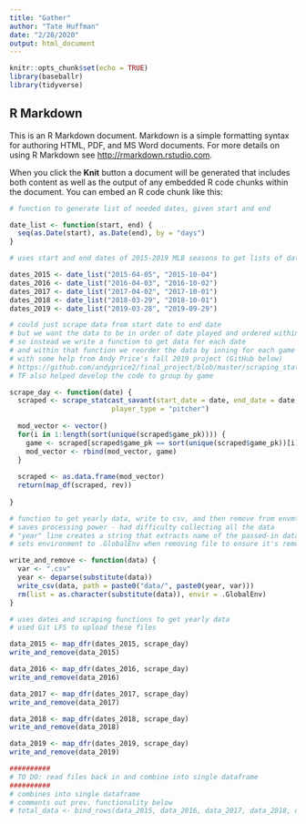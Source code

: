 ```yaml
---
title: "Gather"
author: "Tate Huffman"
date: "2/28/2020"
output: html_document
---
```


```r
knitr::opts_chunk$set(echo = TRUE)
library(baseballr)
library(tidyverse)
```

## R Markdown

This is an R Markdown document. Markdown is a simple formatting syntax for authoring HTML, PDF, and MS Word documents. For more details on using R Markdown see <http://rmarkdown.rstudio.com>.

When you click the **Knit** button a document will be generated that includes both content as well as the output of any embedded R code chunks within the document. You can embed an R code chunk like this:

```r

# function to generate list of needed dates, given start and end

date_list <- function(start, end) {
  seq(as.Date(start), as.Date(end), by = "days")
}

# uses start and end dates of 2015-2019 MLB seasons to get lists of dates

dates_2015 <- date_list("2015-04-05", "2015-10-04")
dates_2016 <- date_list("2016-04-03", "2016-10-02")
dates_2017 <- date_list("2017-04-02", "2017-10-01")
dates_2018 <- date_list("2018-03-29", "2018-10-01")
dates_2019 <- date_list("2019-03-28", "2019-09-29")

# could just scrape data from start date to end date
# but we want the data to be in order of date played and ordered within game
# so instead we write a function to get data for each date
# and within that function we reorder the data by inning for each game
# with some help from Andy Price's fall 2019 project (GitHub below)
# https://github.com/andyprice2/final_project/blob/master/scraping_statcast.R
# TF also helped develop the code to group by game

scrape_day <- function(date) {
  scraped <- scrape_statcast_savant(start_date = date, end_date = date, 
                         player_type = "pitcher")
  
  mod_vector <- vector()
  for(i in 1:length(sort(unique(scraped$game_pk)))) {
    game <- scraped[scraped$game_pk == sort(unique(scraped$game_pk))[i], ]
    mod_vector <- rbind(mod_vector, game)
  }
  
  scraped <- as.data.frame(mod_vector)
  return(map_df(scraped, rev))
  
}

# function to get yearly data, write to csv, and then remove from envmt.
# saves processing power - had difficulty collecting all the data
# "year" line creates a string that extracts name of the passed-in dataframe
# sets environment to .GlobalEnv when removing file to ensure it's removed

write_and_remove <- function(data) {
  var <- ".csv"
  year <- deparse(substitute(data))
  write_csv(data, path = paste0("data/", paste0(year, var)))
  rm(list = as.character(substitute(data)), envir = .GlobalEnv)
}

# uses dates and scraping functions to get yearly data
# used Git LFS to upload these files

data_2015 <- map_dfr(dates_2015, scrape_day)
write_and_remove(data_2015)

data_2016 <- map_dfr(dates_2016, scrape_day)
write_and_remove(data_2016)

data_2017 <- map_dfr(dates_2017, scrape_day)
write_and_remove(data_2017)

data_2018 <- map_dfr(dates_2018, scrape_day)
write_and_remove(data_2018)

data_2019 <- map_dfr(dates_2019, scrape_day)
write_and_remove(data_2019)

##########
# TO DO: read files back in and combine into single dataframe
##########
# combines into single dataframe
# comments out prev. functionality below
# total_data <- bind_rows(data_2015, data_2016, data_2017, data_2018, data_2019)

```


